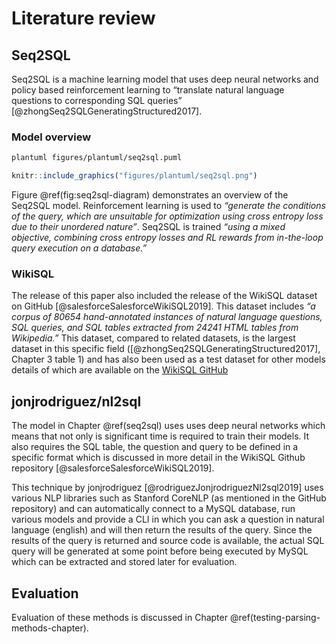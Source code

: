 # Literature review {#literature-review}

## Seq2SQL {#seq2sql}

Seq2SQL is a machine learning model that uses deep neural networks and policy based reinforcement learning to “translate natural language questions to corresponding SQL queries” [@zhongSeq2SQLGeneratingStructured2017]. 

### Model overview {#seq2sql-model-overview}

```bash
plantuml figures/plantuml/seq2sql.puml
```

```r
knitr::include_graphics("figures/plantuml/seq2sql.png")
```

Figure \@ref(fig:seq2sql-diagram) demonstrates an overview of the Seq2SQL model. Reinforcement learning is used to *"generate the conditions of the query, which are unsuitable for optimization using cross entropy loss due to their unordered nature"*. Seq2SQL is trained *"using a mixed objective, combining cross entropy losses and RL rewards from in-the-loop query execution on a database."*

### WikiSQL {#wikisql}

The release of this paper also included the release of the WikiSQL dataset on GitHub [@salesforceSalesforceWikiSQL2019]. This dataset includes *"a corpus of 80654 hand-annotated instances of natural language questions, SQL queries, and SQL tables extracted from 24241 HTML tables from Wikipedia."* This dataset, compared to related datasets, is the largest dataset in this specific field ([@zhongSeq2SQLGeneratingStructured2017], Chapter 3 table 1) and has also been used as a test dataset for other models details of which are available on the [WikiSQL GitHub](@salesforceSalesforceWikiSQL2019)  

## jonjrodriguez/nl2sql {#nl2sql}

The model in Chapter \@ref(seq2sql) uses uses deep neural networks which means that not only is significant time is required to train their models. It also requires the SQL table, the question and query to be defined in a specific format which is discussed in more detail in the WikiSQL Github repository [@salesforceSalesforceWikiSQL2019]. 

This technique by jonjrodriguez [@rodriguezJonjrodriguezNl2sql2019] uses various NLP libraries such as Stanford CoreNLP (as mentioned in the GitHub repository) and can automatically connect to a MySQL database, run various models and provide a CLI in which you can ask a question in natural language (english) and will then return the results of the query. Since the results of the query is returned and source code is available, the actual SQL query will be generated at some point before being executed by MySQL which can be extracted and stored later for evaluation.

## Evaluation {#ch4-eval}

Evaluation of these methods is discussed in Chapter \@ref(testing-parsing-methods-chapter).
 